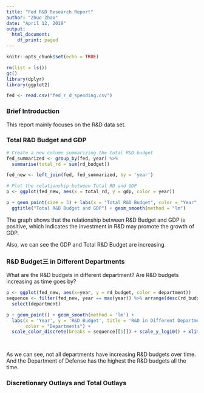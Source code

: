 ```yaml
---
title: "Fed R&D Research Report"
author: "Zhuo Zhao"
date: "April 12, 2019"
output:
  html_document:
    df_print: paged
---
```


```r
knitr::opts_chunk$set(echo = TRUE)
```

```r
rm(list = ls())
gc()
library(dplyr)
library(ggplot2)

fed <- read.csv("fed_r_d_spending.csv")
``` 
### Brief Introduction
This report mainly focuses on the R&D data set. 

### Total R&D Budget and GDP

```r
# Create a new column summarizing the total R&D budget
fed_summarized <- group_by(fed, year) %>%
  summarise(total_rd = sum(rd_budget))

fed_new <- left_join(fed, fed_summarized, by = 'year')

# Plot the relationship between Total RD and GDP
p <- ggplot(fed_new, aes(x = total_rd, y = gdp, color = year))

p + geom_point(size = 3) + labs(x = "Total R&D Budget", color = "Year", y = "GDP") +
  ggtitle("Total R&D Budget and GDP") + geom_smooth(method = "lm")

```
<p>The graph shows that the relationship between R&D Budget and GDP is positive, which indicates the investment in R&D may promote the growth of GDP.</p>
<p>Also, we can see the GDP and Total R&D Budget are increasing.</p> 

### R&D Budget三 in Different Departments
<p> What are the R&D budgets in different department? Are R&D budgets increasing as time goes by?

```r
p <- ggplot(fed_new, aes(x=year, y = rd_budget, color = department))
sequence <- filter(fed_new, year == max(year)) %>% arrange(desc(rd_budget)) %>%
  select(department)

p + geom_point() + geom_smooth(method = 'lm') + 
  labs(x = 'Year', y = 'R&D Budget', title = 'R&D in Different Departments',
       color = "Departments") + 
  scale_color_discrete(breaks = sequence[[1]]) + scale_y_log10() + xlim(1976,2018)

  
```
As we can see, not all departments have increasing R&D budgets over time. And the Department of Defense has the highest the R&D budgets all the time. 

### Discretionary Outlays and Total Outlays
```r
```